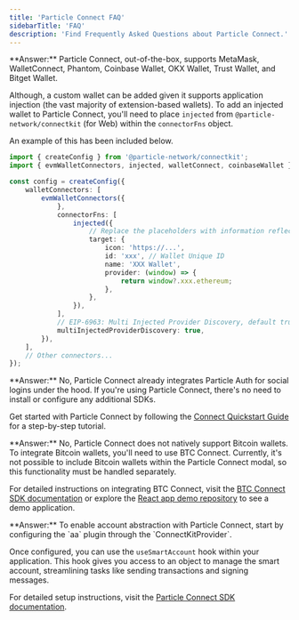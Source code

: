 ```yaml
---
title: 'Particle Connect FAQ'
sidebarTitle: 'FAQ'
description: 'Find Frequently Asked Questions about Particle Connect.'
---
```


<AccordionGroup>

<Accordion title="How do I add a custom wallet to Particle Connect?" icon="ethereum">
**Answer:** Particle Connect, out-of-the-box, supports MetaMask, WalletConnect, Phantom, Coinbase Wallet, OKX Wallet, Trust Wallet, and Bitget Wallet.

Although, a custom wallet can be added given it supports application injection (the vast majority of extension-based wallets). To add an injected wallet to Particle Connect, you'll need to place `injected` from `@particle-network/connectkit` (for Web) within the `connectorFns` object.

An example of this has been included below.
```ts
import { createConfig } from '@particle-network/connectkit';
import { evmWalletConnectors, injected, walletConnect, coinbaseWallet } from '@particle-network/connectkit/evm';

const config = createConfig({
    walletConnectors: [
        evmWalletConnectors({
            },
            connectorFns: [
                injected({
                    // Replace the placeholders with information reflecting the wallet you're including.
                    target: {
                        icon: 'https://...',
                        id: 'xxx', // Wallet Unique ID
                        name: 'XXX Wallet',
                        provider: (window) => {
                            return window?.xxx.ethereum;
                        },
                    },
                }),
            ],
            // EIP-6963: Multi Injected Provider Discovery, default true.
            multiInjectedProviderDiscovery: true,
        }),
    ],
    // Other connectors...
});
```
</Accordion>

<Accordion title="Do I need to use Particle Auth if I'm using Particle Connect?" icon="block-question">
  **Answer:** No, Particle Connect already integrates Particle Auth for social logins under the hood. If you're using Particle Connect, there's no need to install or configure any additional SDKs.

  <Tip>Get started with Particle Connect by following the [Connect Quickstart Guide](/guides/wallet-as-a-service/waas/connect/web-quickstart) for a step-by-step tutorial.</Tip>
</Accordion>

<Accordion title="Does Particle Connect include support for Bitcoin wallets through BTC Connect?" icon="bitcoin">
  **Answer:** No, Particle Connect does not natively support Bitcoin wallets. To integrate Bitcoin wallets, you'll need to use BTC Connect. Currently, it's not possible to include Bitcoin wallets within the Particle Connect modal, so this functionality must be handled separately.

  <Tip>For detailed instructions on integrating BTC Connect, visit the [BTC Connect SDK documentation](/api-reference/btc/desktop/web) or explore the [React app demo repository](https://github.com/Particle-Network/btc-connect-B2-react-app) to see a demo application.</Tip>
</Accordion>

<Accordion title="How do I use account abstraction with Particle Connect?" icon="file-user">
  **Answer:** To enable account abstraction with Particle Connect, start by configuring the `aa` plugin through the `ConnectKitProvider`. 

  Once configured, you can use the `useSmartAccount` hook within your application. This hook gives you access to an object to manage the smart account, streamlining tasks like sending transactions and signing messages.

  <Tip>For detailed setup instructions, visit the [Particle Connect SDK documentation](/api-reference/connect/desktop/web#account-abstraction).</Tip>
</Accordion>

</AccordionGroup>
